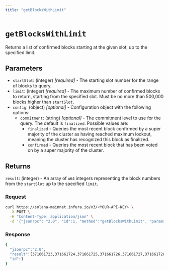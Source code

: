 ```yaml
---
title: "getBlocksWithLimit"
---
```



# `getBlocksWithLimit`

Returns a list of confirmed blocks starting at the given slot, up to the specified limit.

## Parameters

- `startSlot`: (integer) _[required]_ - The starting slot number for the range of blocks to query.
- `limit`: (integer) _[required]_ - The maximum number of confirmed blocks to return, starting from the specified slot.
    Must be no more than 500,000 blocks higher than `startSlot`.
- `config`: (object) _[optional]_  - Configuration object with the following options:
    - `commitment`: (string) _[optional]_  - The commitment level to use for the query. The default is `finalized`. Possible values are:
        - `finalized` - Queries the most recent block confirmed by a super majority of the cluster as having
            reached maximum lockout, meaning the cluster has recognized this block as finalized.
        - `confirmed` - Queries the most recent block that has been voted on by a super majority of the cluster.

## Returns

`result`: (integer) - An array of `u64` integers representing the block numbers from the `startSlot` up to the specified `limit`.

### Request

<Tabs>
  <TabItem value="curl">

  ```bash
  curl https://solana-mainnet.infura.io/v3/<YOUR-API-KEY> \
    -X POST \
    -H "Content-Type: application/json" \
    -d '{"jsonrpc": "2.0", "id":1, "method":"getBlocksWithLimit", "params":[371661723, 10]}'
   ```

  </TabItem>
</Tabs>

### Response

<Tabs>
  <TabItem value="JSON">

  ```bash
  {
    "jsonrpc":"2.0",
    "result":[371661723,371661724,371661725,371661726,371661727,371661728,371661729,371661730,371661731,371661732],
    "id":1
}
  ```

  </TabItem>
</Tabs>